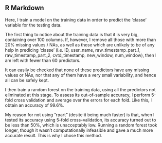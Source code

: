 ## R Markdown

Here, I train a model on the training data in order to predict the 'classe' variable for the testing data.

The first thing to notice about the training data is that it is very big, containing over 100 columns. If, however, I remove all those with more than 20% missing values / NAs, as well as those which are unlikely to be of any help in predicing 'classe' (i.e. ID, user_name, raw_timestamp_part_1, raw_timestamp_part_2, cvtd_timestamp, new_window, num_window), then I am left with fewer than 60 predictors.

It can easily be checked that none of these predictors have any missing values or NAs, nor that any of them have a very small variability, and hence all can be safely kept.

I then train a random forest on the training data, using all the predictors not eliminated at this stage. To assess its out-of-sample accuracy, I perform 5-fold cross validation and average over the errors for each fold. Like this, I obtain an accuracy of 99.6%.

My reason for not using "rpart" (desite it being much faster) is that, when I tested its accuracy using 5-fold cross-validation, its accuracy turned out to be less than 50%, which is unacceptably low. Running a random forest took longer, though it wasn't computationally infeasible and gave a much more accurate result. This is why I chose this method.
